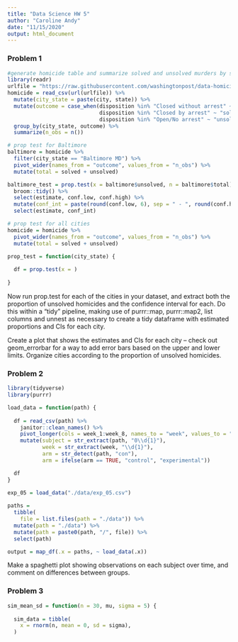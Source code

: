 ```yaml
---
title: "Data Science HW 5"
author: "Caroline Andy"
date: "11/15/2020"
output: html_document
---
```


### Problem 1

```r
#generate homicide table and summarize solved and unsolved murders by state
library(readr)
urlfile = "https://raw.githubusercontent.com/washingtonpost/data-homicides/master/homicide-data.csv"
homicide = read_csv(url(urlfile)) %>%
  mutate(city_state = paste(city, state)) %>%
  mutate(outcome = case_when(disposition %in% "Closed without arrest" ~ "unsolved",
                             disposition %in% "Closed by arrest" ~ "solved", 
                             disposition %in% "Open/No arrest" ~ "unsolved")) %>%
  group_by(city_state, outcome) %>%
  summarize(n_obs = n())

# prop test for Baltimore
baltimore = homicide %>%
  filter(city_state == "Baltimore MD") %>%
  pivot_wider(names_from = "outcome", values_from = "n_obs") %>%
  mutate(total = solved + unsolved)

baltimore_test = prop.test(x = baltimore$unsolved, n = baltimore$total) %>%
  broom::tidy() %>%
  select(estimate, conf.low, conf.high) %>%
  mutate(conf_int = paste(round(conf.low, 6), sep = " - ", round(conf.high, 6))) %>%
  select(estimate, conf_int)

# prop test for all cities
homicide = homicide %>%
  pivot_wider(names_from = "outcome", values_from = "n_obs") %>%
  mutate(total = solved + unsolved) 

prop_test = function(city_state) {
  
  df = prop.test(x = )
    
}

```

Now run prop.test for each of the cities in your dataset, and extract both the proportion of unsolved homicides and the confidence interval for each. Do this within a “tidy” pipeline, making use of purrr::map, purrr::map2, list columns and unnest as necessary to create a tidy dataframe with estimated proportions and CIs for each city.

Create a plot that shows the estimates and CIs for each city – check out geom_errorbar for a way to add error bars based on the upper and lower limits. Organize cities according to the proportion of unsolved homicides.



### Problem 2
```r
library(tidyverse)
library(purrr)

load_data = function(path) {
  
  df = read_csv(path) %>%
    janitor::clean_names() %>%
    pivot_longer(cols = week_1:week_8, names_to = "week", values_to = "observation") %>%
    mutate(subject = str_extract(path, "0\\d{1}"),
           week = str_extract(week, "\\d{1}"),
           arm = str_detect(path, "con"),
           arm = ifelse(arm == TRUE, "control", "experimental"))

  df
}

exp_05 = load_data("./data/exp_05.csv")
 
paths = 
  tibble(
    file = list.files(path = "./data")) %>%
  mutate(path = "./data") %>%
  mutate(path = paste0(path, "/", file)) %>%
  select(path)

output = map_df(.x = paths, ~ load_data(.x))

```

Make a spaghetti plot showing observations on each subject over time, and comment on differences between groups.


### Problem 3

```r
sim_mean_sd = function(n = 30, mu, sigma = 5) {
  
  sim_data = tibble(
    x = rnorm(n, mean = 0, sd = sigma),
  ) 



```
